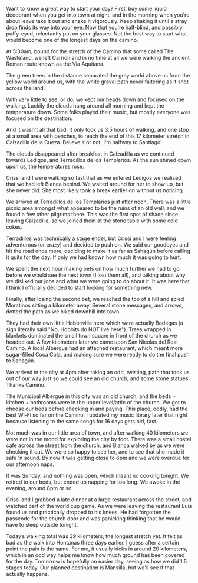 Want to know a great way to start your day? First, buy some liquid deodorant
when you get into town at night, and in the morning when you're about leave take
it out and shake it vigorously. Keep shaking it until a stray drop finds its way
into your eye. Now that you're half-blind, and possibly puffy-eyed, reluctantly
put on your glasses. Not the best way to start what would become one of the
longest days on the camino.

At 5:30am, bound for the stretch of the Camino that some called The Wasteland,
we left Carrion and in no time at all we were walking the ancient Roman route
known as the Via Aquitana.

The green trees in the distance separated the gray world above us from the
yellow world around us, with the white gravel path never faltering as it shot
across the land.

With very little to see, or do, we kept our heads down and focused on the
walking. Luckily the clouds hung around all morning and kept the temperature
down. Some folks played their music, but mostly everyone was focused on the
destination.

And it wasn't all that bad. It only took us 3.5 hours of walking, and one stop
at a small area with benches, to reach the end of this 17 kilometer stretch in
Calzadilla de la Cueza. Believe it or not, I'm halfway to Santiago!

The clouds disappeared after breakfast in Calzadilla as we continued towards
Ledigos, and Terradillos de los Templarios. As the sun shined down upon us, the
temperatures rose.

Crissi and I were walking so fast that as we entered Ledigos we realized that we
had left Bianca behind. We waited around for her to show up, but she never did.
She most likely took a break earlier on without us noticing.

We arrived at Terradillos de los Templarios just after noon. There was a little
picnic area amongst what appeared to be the ruins of an old well, and we found
a few other pilgrims there. This was the first spot of shade since leaving
Calzadilla, so we joined them at the stone table with some cold cokes.

Terradillos was technically a stage ender, but Crissi and I were feeling
adventurous (or crazy) and decided to push on. We said our goodbyes and hit the
road once more, deciding to make it as far as Sahagún before calling it quits
for the day. If only we had known how much it was going to hurt.

We spent the next hour making bets on how much further we had to go before we
would see the next town (I lost them all), and talking about why we disliked
our jobs and what we were going to do about it. It was here that I think I
officially decided to start looking for something new.

Finally, after losing the second bet, we reached the top of a hill and spied
Moratinos sitting a kilometer away. Several stone messages, and arrows, dotted
the path as we hiked downhill into town.

They had their own little Hobbitville here which were actually Bodegas (a sign
literally said "No, Hobbits do NOT live here"). Trees wrapped in blankets
dominated the small town square in front of the church as we headed out. A few
kilometers later we came upon San Nicolás del Real Camino. A local Albergue had
an attached restaurant, which meant more sugar-filled Coca Cola, and making
sure we were ready to do the final push to Sahagún.

We arrived in the city at 4pm after taking an odd, twisting, path that took us
out of our way just so we could see an old church, and some stone statues.
Thanks Camino.

The Municipal Albergue in this city was an old church, and the beds + kitchen +
bathrooms were in the upper level/attic of the church. We got to choose our
beds before checking in and paying. This place, oddly, had the best Wi-Fi so
far on the Camino. I updated my music library later that night because
listening to the same songs for 16 days gets old, fast.

Not much was in our little area of town, and after walking 40 kilometers we were
not in the mood for exploring the city by foot. There was a small hostel cafe
across the street from the church, and Bianca walked by as we were checking it
out. We were so happy to see her, and to see that she made it safe 'n sound. By
now it was getting close to 6pm and we were overdue for our afternoon naps.

It was Sunday, and nothing was open, which meant no cooking tonight. We retired
to our beds, but ended up napping for too long. We awoke in the evening, around
8pm or so.

Crissi and I grabbed a late dinner at a large restaurant across the street, and
watched part of the world cup game. As we were leaving the restaurant Luis
found us and practically dropped to his knees. He had forgotten the passcode
for the church door and was panicking thinking that he would have to sleep
outside tonight.

Today’s walking total was 39 kilometers, the longest stretch yet. It felt as bad
as the walk into Hontanas three days earlier. I guess after a certain point the
pain is the same. For me, it usually kicks in around 20 kilometers, which in an
odd way helps me know how much ground has been covered for the day. Tomorrow is
hopefully an easier day, seeing as how we did 1.5 stages today. Our planned
destination is Mansilla, but we'll see if that actually happens.
